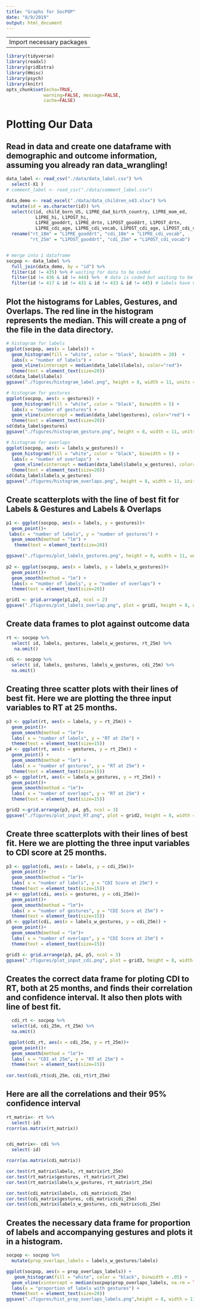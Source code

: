```yaml
---
title: "Graphs for SocPOP"
date: "8/9/2019"
output: html_document
---
```


---
Import necessary packages
---
```r
library(tidyverse)
library(readxl)
library(gridExtra)
library(Hmisc)
library(psych)
library(knitr)
opts_chunk$set(echo=TRUE,
              warning=FALSE, message=FALSE,
              cache=FALSE)
```

# Plotting Our Data


## Read in data and create one dataframe with demographic and outcome information, assuming you already ran data_wrangling!
```r
data_label <- read_csv("./data/data_label.csv") %>% 
  select(-X1 )
# comment_label <- read_csv("./data/comment_label.csv")

data_demo <- read_excel("./data/data_children_n43.xlsx") %>% 
  mutate(id = as.character(id)) %>% 
  select(c(id, child_born_US, L1PRE_dad_birth_country, L1PRE_mom_ed,
           L1PRE_hi, L1POST_hi,
           L1PRE_gooddrt, L1PRE_drtn, L1POST_gooddrt, L1POST_drtn,
           L1PRE_cdi_age, L1PRE_cdi_vocab, L1POST_cdi_age, L1POST_cdi_vocab)) %>% 
  rename("rt_18m" = "L1PRE_gooddrt", "cdi_18m" = "L1PRE_cdi_vocab",
         "rt_25m" = "L1POST_gooddrt", "cdi_25m" = "L1POST_cdi_vocab")


# merge into 1 dataframe
socpop <- data_label %>% 
  full_join(data_demo, by = "id") %>% 
  filter(id != 435) %>% # waiting for data to be coded
  filter(id != 436 & id != 444) %>%  # data is coded but waiting to be entered
  filter(id != 417 & id != 431 & id != 433 & id != 445) # labels have not been coded yet
```



## Plot the histograms for Lables, Gestures, and Overlaps. The red line in the histogram represents the median. This will create a png of the file in the data directory.
```r

# histogram for labels
ggplot(socpop, aes(x = labels)) + 
  geom_histogram(fill = "white", color = "black", binwidth = 20)  + 
  labs(x = "number of labels") +
  geom_vline(xintercept = median(data_label$labels), color="red")+
  theme(text = element_text(size=20))
sd(data_label$labels)
ggsave("./figures/histogram_label.png", height = 8, width = 11, units = "in")

# histogram for gestures
ggplot(socpop, aes(x = gestures)) +
  geom_histogram(fill = "white", color = "black", binwidth = 5) + 
  labs(x = "number of gestures") +
  geom_vline(xintercept = median(data_label$gestures), color="red") +
  theme(text = element_text(size=20)) 
sd(data_label$gestures)
ggsave("./figures/histogram_gesture.png", height = 8, width = 11, units = "in")

# histogram for overlaps
ggplot(socpop, aes(x = labels_w_gestures)) +
  geom_histogram(fill = "white", color = "black", binwidth = 5) +
  labs(x = "number of overlaps")  +
   geom_vline(xintercept = median(data_label$labels_w_gestures), color="red") +
  theme(text = element_text(size=20))
sd(data_label$labels_w_gestures)
ggsave("./figures/histogram_overlaps.png", height = 8, width = 11, units = "in")
```


## Create scatterplots with the line of best fit for Labels & Gestures and Labels & Overlaps
```r

p1 <- ggplot(socpop, aes(x = labels, y = gestures))+
  geom_point()+
 labs(x = "number of labels", y = "number of gestures") +
  geom_smooth(method = "lm") +
   theme(text = element_text(size=20))

ggsave("./figures/plot_labels_gestures.png", height = 8, width = 11, units = "in")
  
p2 <- ggplot(socpop, aes(x = labels, y = labels_w_gestures))+
  geom_point()+
  geom_smooth(method = "lm") +
  labs(x = "number of labels", y = "number of overlaps") +
  theme(text = element_text(size=20))

grid1 <- grid.arrange(p1,p2, ncol = 2)
ggsave("./figures/plot_labels_overlap.png", plot = grid1, height = 8, width = 11, units = "in")

```



## Create data frames to plot against outcome data
```r
rt <- socpop %>% 
  select( id, labels, gestures, labels_w_gestures, rt_25m) %>% 
   na.omit()

cdi <- socpop %>% 
  select( id, labels, gestures, labels_w_gestures, cdi_25m) %>% 
  na.omit()
```


## Creating three scatter plots with their lines of best fit. Here we are plotting the three input variables to RT at 25 months. 
```r
p3 <- ggplot(rt, aes(x = labels, y = rt_25m)) +
  geom_point()+
  geom_smooth(method = "lm")+
  labs( x = "number of labels", y = "RT at 25m") +
  theme(text = element_text(size=15))
p4 <- ggplot(rt, aes(x = gestures, y = rt_25m)) +
  geom_point() +
  geom_smooth(method = "lm") +
  labs( x = "number of gestures", y = "RT at 25m") +
  theme(text = element_text(size=15))
p5 <- ggplot(rt, aes(x = labels_w_gestures, y = rt_25m)) +
  geom_point()+
  geom_smooth(method = "lm")+
  labs( x = "number of overlaps", y = "RT at 25m") +
  theme(text = element_text(size=15))

grid2 <-grid.arrange(p3, p4, p5, ncol = 3)
ggsave("./figures/plot_input_RT.png", plot = grid2, height = 8, width = 11, units = "in")
```


## Create three scatterplots with their lines of best fit. Here we are plotting the three input variables to CDI score at 25 months. 
```r
p3 <- ggplot(cdi, aes(x = labels, y = cdi_25m))+
  geom_point()+
  geom_smooth(method = "lm")+
  labs( x = "number of labels", y = "CDI Score at 25m") +
  theme(text = element_text(size=15))
p4 <- ggplot(cdi, aes(x = gestures, y = cdi_25m))+
  geom_point()+
  geom_smooth(method = "lm")+
  labs( x = "number of gestures", y = "CDI Score at 25m") +
  theme(text = element_text(size=15))
p5 <- ggplot(cdi, aes(x = labels_w_gestures, y = cdi_25m)) +
  geom_point()+
  geom_smooth(method = "lm")+
  labs( x = "number of overlaps", y = "CDI Score at 25m") +
  theme(text = element_text(size=15))

grid3 <- grid.arrange(p3, p4, p5, ncol = 3)
ggsave("./figures/plot_input_cdi.png", plot = grid3, height = 8, width = 11, units = "in")
```


## Creates the correct data frame for ploting CDI to RT, both at 25 months, and finds their correlation and confidence interval. It also then plots with line of best fit.
```r
  cdi_rt <- socpop %>% 
  select(id, cdi_25m, rt_25m) %>% 
  na.omit()

 ggplot(cdi_rt, aes(x = cdi_25m, y = rt_25m))+
  geom_point()+
  geom_smooth(method = "lm")+
  labs( x = "CDI at 25m", y = "RT at 25m") +
  theme(text = element_text(size=15))
 
cor.test(cdi_rt$cdi_25m, cdi_rt$rt_25m)


```


##  Here are all the correlations and their 95% confidence interval
```r
rt_matrix<- rt %>% 
  select(-id) 
rcorr(as.matrix(rt_matrix))


cdi_matrix<- cdi %>% 
  select(-id) 

rcorr(as.matrix(cdi_matrix))

cor.test(rt_matrix$labels, rt_matrix$rt_25m)
cor.test(rt_matrix$gestures, rt_matrix$rt_25m)
cor.test(rt_matrix$labels_w_gestures, rt_matrix$rt_25m)

cor.test(cdi_matrix$labels, cdi_matrix$cdi_25m)
cor.test(cdi_matrix$gestures, cdi_matrix$cdi_25m)
cor.test(cdi_matrix$labels_w_gestures, cdi_matrix$cdi_25m)

```

## Creates the necessary data frame for proportion of labels and accompanying gestures and plots it in a histogram.
```r
socpop <- socpop %>% 
  mutate(prop_overlaps_labels = labels_w_gestures/labels)

ggplot(socpop, aes(x = prop_overlaps_labels)) +
   geom_histogram(fill = "white", color = "black", binwidth = .05) +
  geom_vline(xintercept = median(socpop$prop_overlaps_labels, na.rm = TRUE), color="red") +
  labs(x = "proportion of labels with gestures") +
  theme(text = element_text(size=20))
ggsave("./figures/hist_prop_overlaps_labels.png",height = 8, width = 11, units = "in")
```




